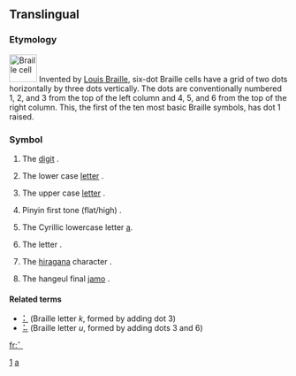 {{also|1|a}}
{{Braille character info|hex=2801|name=Braille Pattern Dots-1|image=[[Image:Braille A1.svg|50px]]}}
==Translingual==
{{mul-script}}

===Etymology===
[[Image:Braille cell.svg|50px|left|Braille cell]]
Invented by [[w:Louis Braille|Louis Braille]], six-dot Braille cells have a grid of two dots horizontally by three dots vertically. The dots are conventionally numbered 1, 2, and 3 from the top of the left column and 4, 5, and 6 from the top of the right column. This, the first of the ten most basic Braille symbols, has dot 1 raised.
<br clear="left" />

===Symbol===
{{infl|mul|symbol|sc=Brai}}

# {{context|Braille|often preceded by number sign [[⠼]]}} The [[digit]] {{term|1}}.
# {{context|Braille}} The lower case [[letter]] {{term|a}}.
# {{context|Braille|often preceded by capital sign [[⠠]]}} The upper case [[letter]] {{term|A}}.
# {{context|Chinese Braille}} Pinyin first tone (flat/high) {{term|ˉ}}.
# {{context|Cyrillic Braille}} The Cyrillic lowercase letter [[а]].
# {{context|Hebrew Braille}} The letter {{term|sc=Hebr|א|tr=’||aleph}}.
# {{context|Japanese Braille}} The [[hiragana]] character {{term|sc=Jpan|あ|tr=a}}.
# {{context|Korean Braille}} The hangeul final [[jamo]] {{term|sc=Hang|ㄱ|tr=g||gieuk}}.

====Related terms====
* [[⠅]] (Braille letter ''k'', formed by adding dot 3)
* [[⠥]] (Braille letter ''u'', formed by adding dots 3 and 6)

[[Category:Braille digits|1]]
[[Category:Braille letters|a]]

[[fr:⠁]]